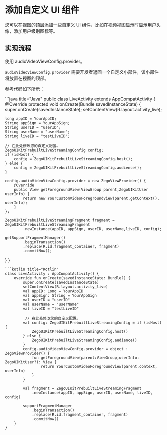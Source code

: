 # 添加自定义 UI 组件


您可以在视图的顶层添加一些自定义 UI 组件，比如在视频视图显示时显示用户头像，添加用户级别图标等。

## 实现流程

使用 audioVideoViewConfig.provider。

`audioVideoViewConfig.provider` 需要开发者返回一个自定义小部件，该小部件将放置在视图的顶部。

参考代码如下所示：

<CodeGroup>
```java title="Java"
public class LiveActivity extends AppCompatActivity {
  @Override
  protected void onCreate(Bundle savedInstanceState) {
    super.onCreate(savedInstanceState);
    setContentView(R.layout.activity_live);

    long appID = YourAppID;
    String appSign = YourAppSign;
    String userID = "userID";
    String userName = "userName";
    String liveID = "testLiveID";

    // 在此处修改您的自定义配置。
    ZegoUIKitPrebuiltLiveStreamingConfig config;
    if (isHost) {
        config = ZegoUIKitPrebuiltLiveStreamingConfig.host();
    } else {
        config = ZegoUIKitPrebuiltLiveStreamingConfig.audience();
    }
    
    config.audioVideoViewConfig.provider = new ZegoViewProvider() {
        @Override
        public View getForegroundView(ViewGroup parent,ZegoUIKitUser userInfo) {
            return new YourCustomVideoForegroundView(parent.getContext(), userInfo);
        }
    };

    ZegoUIKitPrebuiltLiveStreamingFragment fragment = ZegoUIKitPrebuiltLiveStreamingFragment
            .newInstance(appID, appSign, userID, userName,liveID, config);

    getSupportFragmentManager()
            .beginTransaction()
            .replace(R.id.fragment_container, fragment)
            .commitNow();
  }
}
```
```kotlin title="Kotlin"
class LiveActivity : AppCompatActivity() {
    override fun onCreate(savedInstanceState: Bundle?) {
        super.onCreate(savedInstanceState)
        setContentView(R.layout.activity_live)
        val appID: Long = YourAppID
        val appSign: String = YourAppSign
        val userID = "userID"
        val userName = "userName"
        val liveID = "testLiveID"

         // 在此处修改您的自定义配置。
        val config: ZegoUIKitPrebuiltLiveStreamingConfig = if (isHost) {
            ZegoUIKitPrebuiltLiveStreamingConfig.host()
        } else {
            ZegoUIKitPrebuiltLiveStreamingConfig.audience()
        }
        config.audioVideoViewConfig.provider = object : ZegoViewProvider() {
            fun getForegroundView(parent:ViewGroup,userInfo: ZegoUIKitUser?): View {
                return YourCustomVideoForegroundView(parent.context, userInfo)
            }
        }

        val fragment = ZegoUIKitPrebuiltLiveStreamingFragment
            .newInstance(appID, appSign, userID, userName, liveID, config)
      
        supportFragmentManager
            .beginTransaction()
            .replace(R.id.fragment_container, fragment)
            .commitNow()
    }
}
```
</CodeGroup>
